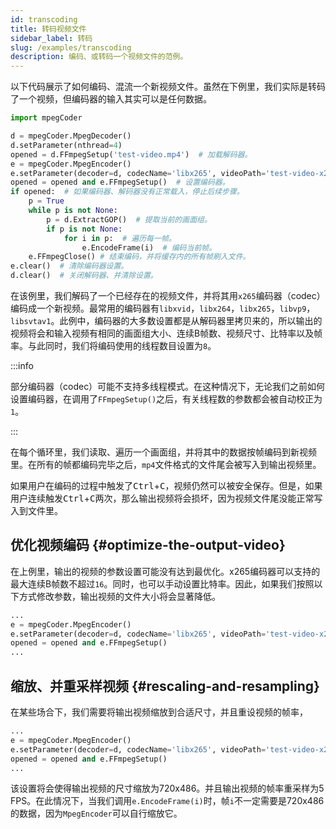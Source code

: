 ```yaml
---
id: transcoding
title: 转码视频文件
sidebar_label: 转码
slug: /examples/transcoding
description: 编码、或转码一个视频文件的范例。
---
```



以下代码展示了如何编码、混流一个新视频文件。虽然在下例里，我们实际是转码了一个视频，但编码器的输入其实可以是任何数据。

```python {12,14-15} title="transcoding.py"
import mpegCoder

d = mpegCoder.MpegDecoder()
d.setParameter(nthread=4)
opened = d.FFmpegSetup('test-video.mp4')  # 加载解码器。
e = mpegCoder.MpegEncoder()
e.setParameter(decoder=d, codecName='libx265', videoPath='test-video-x265.mp4', nthread=8)  # 从解码器继承大多数的视频参数。
opened = opened and e.FFmpegSetup()  # 设置编码器。
if opened:  # 如果编码器、解码器没有正常载入，停止后续步骤。
    p = True
    while p is not None:
        p = d.ExtractGOP()  # 提取当前的画面组。
        if p is not None:
            for i in p:  # 遍历每一帧。
                e.EncodeFrame(i)  # 编码当前帧。
    e.FFmpegClose() # 结束编码，并将缓存内的所有帧刷入文件。
e.clear()  # 清除编码器设置。
d.clear()  # 关闭解码器、并清除设置。
```

在该例里，我们解码了一个已经存在的视频文件，并将其用`x265`编码器（codec）编码成一个新视频。最常用的编码器有`libxvid`，`libx264`，`libx265`，`libvp9`，`libsvtav1`。此例中，编码器的大多数设置都是从解码器里拷贝来的，所以输出的视频将会和输入视频有相同的画面组大小、连续B帧数、视频尺寸、比特率以及帧率。与此同时，我们将编码使用的线程数目设置为`8`。

:::info

部分编码器（codec）可能不支持多线程模式。在这种情况下，无论我们之前如何设置编码器，在调用了`FFmpegSetup()`之后，有关线程数的参数都会被自动校正为`1`。

:::

在每个循环里，我们读取、遍历一个画面组，并将其中的数据按帧编码到新视频里。在所有的帧都编码完毕之后，`mp4`文件格式的文件尾会被写入到输出视频里。

如果用户在编码的过程中触发了<kbd>Ctrl</kbd>+<kbd>C</kbd>，视频仍然可以被安全保存。但是，如果用户连续触发<kbd>Ctrl</kbd>+<kbd>C</kbd>两次，那么输出视频将会损坏，因为视频文件尾没能正常写入到文件里。

## 优化视频编码 {#optimize-the-output-video}

在上例里，输出的视频的参数设置可能没有达到最优化。x265编码器可以支持的最大连续B帧数不超过`16`。同时，也可以手动设置比特率。因此，如果我们按照以下方式修改参数，输出视频的文件大小将会显著降低。


```python {3}
...
e = mpegCoder.MpegEncoder()
e.setParameter(decoder=d, codecName='libx265', videoPath='test-video-x265.mp4', GOPSize=24, maxBframe=16, bitRate=48.0, nthread=8)
opened = opened and e.FFmpegSetup()
...
```

## 缩放、并重采样视频 {#rescaling-and-resampling}

在某些场合下，我们需要将输出视频缩放到合适尺寸，并且重设视频的帧率，

```python {3}
...
e = mpegCoder.MpegEncoder()
e.setParameter(decoder=d, codecName='libx265', videoPath='test-video-x265.mp4', width=720, height=486, frameRate=(5, 1), nthread=8)
opened = opened and e.FFmpegSetup()
...
```

该设置将会使得输出视频的尺寸缩放为720x486。并且输出视频的帧率重采样为5 FPS。在此情况下，当我们调用`e.EncodeFrame(i)`时，帧`i`不一定需要是720x486的数据，因为`MpegEncoder`可以自行缩放它。
